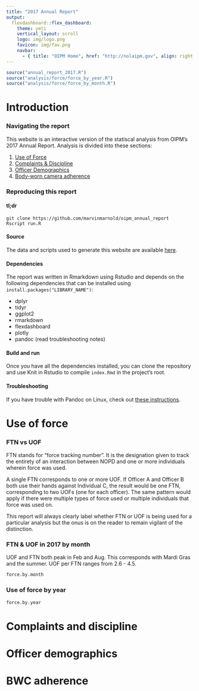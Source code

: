 ```yaml
---
title: "2017 Annual Report"
output: 
  flexdashboard::flex_dashboard:
    theme: yeti
    vertical_layout: scroll
    logo: img/logo.png
    favicon: img/fav.png
    navbar:
      - { title: "OIPM Home", href: "http://nolaipm.gov", align: right }
---
```


```r
source("annual_report_2017.R")
source("analysis/force/force_by_year.R")
source("analysis/force/force_by_month.R")
```

Introduction 
===================================== 

### Navigating the report {width=50%}
This website is an interactive version of the statiscal analysis from OIPM's 2017 Annual Report. Analysis is divided into these sections:

1. [Use of Force](#use-of-force)
2. [Complaints & Discipline](#complaints-and-discipline)
3. [Officer Demographics](#officer-demographics)
4. [Body-worn camera adherence](#bwc-adherence)

### Reproducing this report

#### tl;dr
```
git clone https://github.com/marvinmarnold/oipm_annual_report
Rscript run.R
```

#### Source
The data and scripts used to generate this website are available [here](https://github.com/marvinmarnold/oipm_annual_report).

#### Dependencies
The report was written in Rmarkdown using Rstudio and depends on the following dependencies that can be installed using `install.packages("LIBRARY_NAME")`:

- dplyr
- tidyr
- ggplot2
- rmarkdown
- flexdashboard
- plotly
- pandoc (read troubleshooting notes)

#### Build and run
Once you have all the dependencies installed, you can clone the repository and use Knit in Rstudio to compile `index.Rmd`
in the project's root.

#### Troubleshooting
If you have trouble with Pandoc on Linux, check out [these instructions](https://github.com/rstudio/rmarkdown/blob/master/PANDOC.md#newer-systems-debianubuntufedora).

Use of force
===================================== 

### FTN vs UOF
FTN stands for “force tracking number”. It is the designation given to track the entirety
of an interaction between NOPD and one or more individuals wherein force was used.

A single FTN corresponds to one or more UOF. If Officer A and Officer B both use their
hands against Individual C, the result would be one FTN, corresponding to two UOFs
(one for each officer). The same pattern would apply if there were multiple types of
force used or multiple individuals that force was used on.

This report will always clearly label whether FTN or UOF is being used for a particular
analysis but the onus is on the reader to remain vigilant of the distinction.

### FTN & UOF in 2017 by month
UOF and FTN both peak in Feb and Aug. This corresponds with Mardi Gras and the summer.
UOF per FTN ranges from 2.6 - 4.5.

```r
force.by.month
```

### Use of force by year
```r
force.by.year
```

Complaints and discipline
=====================================

Officer demographics
===================================== 

BWC adherence
===================================== 